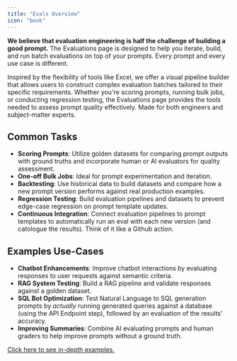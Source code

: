 ```yaml
---
title: "Evals Overview"
icon: "book"
---
```


**We believe that evaluation engineering is half the challenge of building a good prompt.** The Evaluations page is designed to help you iterate, build, and run batch evaluations on top of your prompts. Every prompt and every use case is different.

Inspired by the flexibility of tools like Excel, we offer a visual pipeline builder that allows users to construct complex evaluation batches tailored to their specific requirements. Whether you're scoring prompts, running bulk jobs, or conducting regression testing, the Evaluations page provides the tools needed to assess prompt quality effectively. Made for both engineers and subject-matter experts.

## Common Tasks

- **Scoring Prompts**: Utilize golden datasets for comparing prompt outputs with ground truths and incorporate human or AI evaluators for quality assessment.
- **One-off Bulk Jobs**: Ideal for prompt experimentation and iteration.
- **Backtesting**: Use historical data to build datasets and compare how a new prompt version performs against real production examples.
- **Regression Testing**: Build evaluation pipelines and datasets to prevent edge-case regression on prompt template updates.
- **Continuous Integration**: Connect evaluation pipelines to prompt templates to automatically run an eval with each new version (and catologue the results). Think of it like a Github action.

## Examples Use-Cases

- **Chatbot Enhancements**: Improve chatbot interactions by evaluating responses to user requests against semantic criteria.
- **RAG System Testing**: Build a RAG pipeline and validate responses against a golden dataset.
- **SQL Bot Optimization**: Test Natural Language to SQL generation prompts by _actually_ running generated queries against a database (using the API Endpoint step), followed by an evaluation of the results' accuracy.
- **Improving Summaries**: Combine AI evaluating prompts and human graders to help improve prompts without a ground truth.

[Click here to see in-depth examples.](/features/evaluations/examples)
